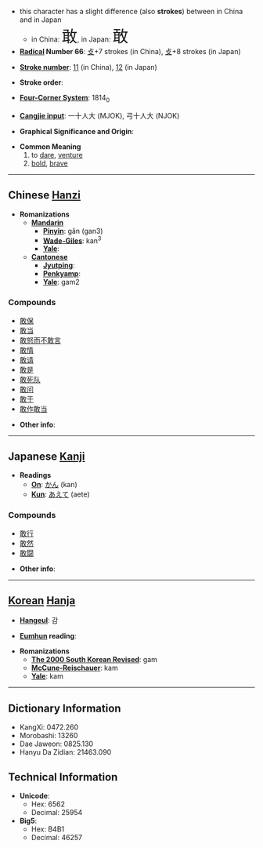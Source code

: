 *this character has a slight difference (also '''strokes''') between in China and in Japan
**in China: <font size="6"><font lang="zh">敢</font></font>, in Japan: <font size="6"><font lang="ja">敢</font></font>
* '''[[Wiktionary:Chinese radical index| Radical]] Number 66''': [[Wiktionary:Chinese radical index 攴|攴]]+7 strokes (in China), [[Wiktionary:Chinese radical index 攴|攴]]+8 strokes (in Japan)

* '''[[Wiktionary:Chinese total strokes index|Stroke number]]''': [[Wiktionary:Chinese total strokes index 11|11]] (in China), [[Wiktionary:Chinese total strokes index 12|12]] (in Japan)

* '''Stroke order''': 

* '''[[Wiktionary:Chinese four corner index|Four-Corner System]]''': 1814<sub>0</sub>

* '''[[Wiktionary:Chinese Cangjie index|Cangjie input]]''': 一十人大 (MJOK), 弓十人大 (NJOK)

* '''Graphical Significance and Origin''': 

* '''Common Meaning'''
*# to [[dare]], [[venture]]
*# [[bold]], [[brave]]


----

== Chinese [[Hanzi]] ==

* '''Romanizations'''
** '''[[Mandarin]]'''
*** '''[[Pinyin]]''': gǎn (gan3)
*** '''[[Wade-Giles]]''': kan<sup>3</sup>
*** '''[[Yale]]''': 
** '''[[Cantonese]]'''
*** '''[[Jyutping]]''':
*** '''[[Penkyamp]]''': 
*** '''[[Yale]]''': gam2

===Compounds===
*[[敢保]]
*[[敢当]]
*[[敢怒而不敢言]]
*[[敢情]]
*[[敢请]]
*[[敢是]]
*[[敢死队]]
*[[敢问]]
*[[敢于]]
*[[敢作敢当]]

* '''Other info''': 

----

== Japanese [[Kanji]] ==

* '''Readings'''
** '''[[On]]''': [[かん]] (kan)
** '''[[Kun]]''': [[あえて]] (aete)

===Compounds===
*[[敢行]]
*[[敢然]]
*[[敢闘]]

* '''Other info''':  

----

== [[Korean]] [[Hanja]] ==

* '''[[Hangeul]]''': 감

* '''[[Eumhun]] reading''': 

* '''Romanizations'''
** '''[[The 2000 South Korean Revised Romanization|The 2000 South Korean Revised]]''': gam
** '''[[McCune-Reischauer]]''': kam
** '''[[Yale]]''': kam

----

== Dictionary Information ==

* KangXi: 0472.260
* Morobashi: 13260
* Dae Jaweon: 0825.130
* Hanyu Da Zidian: 21463.090

== Technical Information ==

* '''Unicode''':
** Hex: 6562
** Decimal: 25954
* '''Big5''':
** Hex: B4B1
** Decimal: 46257